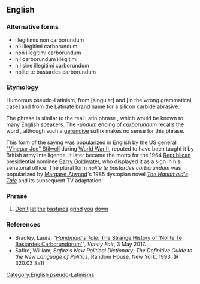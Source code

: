 ==English==

===Alternative forms===
* illegitimis non carborundum
* nil illegitimi carborundum
* non illegitimi carborundum
* nil carborundum illegitimi
* nil sine illegitimi carborundum
* nolite te bastardes carborundum

===Etymology===
Humorous pseudo-Latinism, from {{m|la|noli||[[do]] [[not]] [[permit]]}} [singular] and {{m|la|illegitimi||[[bastard]]s}} [in the wrong grammatical case] and from the Latinate [[brand name]] {{m|en|Carborundum}} for a silicon carbide abrasive.

The phrase is similar to the real Latin phrase {{m|en|nil desperandum||do not [[despair]]|lit=nothing to be despaired of}}, which would be known to many English speakers. The ''-undum'' ending of ''carborundum'' recalls the word {{m|la|desperandum}}, although such a [[:w:gerundive|gerundive]] suffix makes no sense for this phrase.

This form of the saying was popularized in English by the US general [[:w:"Vinegar Joe" Stilwell|"Vinegar Joe" Stilwell]] during [[:w:World War II|World War II]], reputed to have been taught it by British army intelligence. It later became the motto for the 1964 [[:w:Republican Party (US)|Republican]] presidential nominee [[:w:Barry Goldwater|Barry Goldwater]], who displayed it as a sign in his senatorial office. The plural form ''nolite te bastardes carborundum'' was popularized by [[:w:Margaret Atwood|Margaret Atwood]]'s 1985 dystopian novel ''[[:w:The Handmaid's Tale|The Handmaid's Tale]]'' and its subsequent TV adaptation.

===Phrase===
{{head|en|phrase}}

# {{label|en|jocular}} [[don't|Don't]] [[let]] [[the]] [[bastard]]s [[grind]] [[you]] [[down]]

===References===
* Bradley, Laura, "[https://www.vanityfair.com/hollywood/2017/05/handmaids-tale-nolite-te-bastardes-carborundorum-origin-margaret-atwood ''Handmaid's Tale'': The Strange History of 'Nolite Te Bastardes Carborundorum']", ''Vanity Fair'', 3 May 2017.
* Safire, William, ''Safire's New Political Dictionary: The Definitive Guide to the New Language of Politics'', Random House, New York, 1993. (R 320.03 Sa1)

[[Category:English pseudo-Latinisms]]